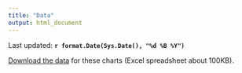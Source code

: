 ---
title: "Data"
output: html_document
---

Last updated: **`r format.Date(Sys.Date(), "%d %B %Y")`**

[Download the data](download/Scottish Government COVID-19 data (`r format(Sys.Date(), "%d-%m-%Y")`).xlsx) for these charts (Excel spreadsheet about 100KB).